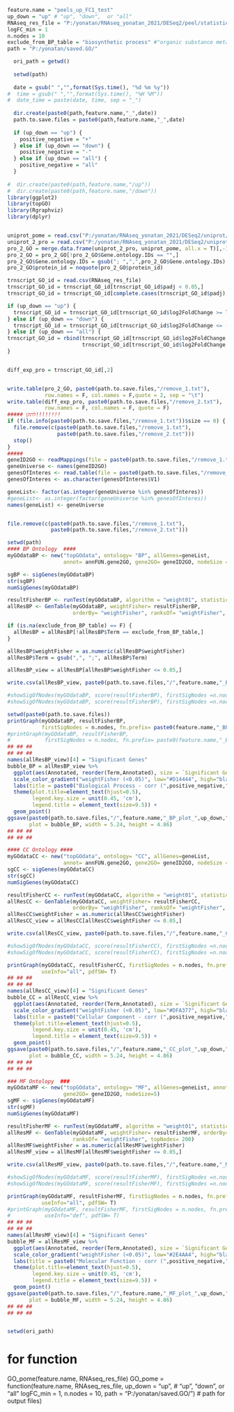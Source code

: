 ```{r}
feature.name = "peels_up_FC1_test"
up_down = "up" # "up", "down",  or "all"
RNAseq_res_file = "P:/yonatan/RNAseq_yonatan_2021/DESeq2/peel/statistics/all_high_VS_low/peel.all.all_high_VS_low.DE.csv"
logFC_min = 1
n.nodes = 10
exclude_from_BP_table = "biosynthetic process" #"organic substance metabolic process" 
path = "P:/yonatan/saved.GO/"
```

```{r}  
  ori_path = getwd()
  
  setwd(path)
  
  date = gsub(" ","",format(Sys.time(), "%d %m %y"))
#  time = gsub(" ","",format(Sys.time(), "%H %M"))
#  date_time = paste(date, time, sep = "_")
  
  dir.create(paste0(path,feature.name,"_",date))
  path.to.save.files = paste0(path,feature.name,"_",date)
  
  if (up_down == "up") {
    positive_negative = "+"
  } else if (up_down == "down") {
    positive_negative = "-"
  } else if (up_down == "all") {
    positive_negative = "all"
  }
  
#  dir.create(paste0(path,feature.name,"/up"))
#  dir.create(paste0(path,feature.name,"/down"))
library(ggplot2)
library(topGO)
library(Rgraphviz)
library(dplyr)


uniprot_pome = read.csv("P:/yonatan/RNAseq_yonatan_2021/DESeq2/uniprot/uniprot-pomegranate.csv")[,c(1,3)]
uniprot_2_pro = read.csv("P:/yonatan/RNAseq_yonatan_2021/DESeq2/uniprot/make.description.and.GO/uni.by.XP.csv")[,-c(2:4)]
pro_2_GO = merge.data.frame(uniprot_2_pro, uniprot_pome, all.x = T)[,-1]
pro_2_GO = pro_2_GO[!pro_2_GO$Gene.ontology.IDs == "",]
pro_2_GO$Gene.ontology.IDs = gsub("; ",",",pro_2_GO$Gene.ontology.IDs)
pro_2_GO$protein_id = noquote(pro_2_GO$protein_id)

trnscript_GO_id = read.csv(RNAseq_res_file)
trnscript_GO_id = trnscript_GO_id[trnscript_GO_id$padj < 0.05,]
trnscript_GO_id = trnscript_GO_id[complete.cases(trnscript_GO_id$padj),]

if (up_down == "up") {
  trnscript_GO_id = trnscript_GO_id[trnscript_GO_id$log2FoldChange >= logFC_min,]
} else if (up_down == "down") {
  trnscript_GO_id = trnscript_GO_id[trnscript_GO_id$log2FoldChange <= -logFC_min,]
} else if (up_down == "all") {
trnscript_GO_id = rbind(trnscript_GO_id[trnscript_GO_id$log2FoldChange >= logFC_min,],
                        trnscript_GO_id[trnscript_GO_id$log2FoldChange <= -logFC_min,])
}


diff_exp_pro = trnscript_GO_id[,2]


write.table(pro_2_GO, paste0(path.to.save.files,"/remove_1.txt"), 
            row.names = F, col.names = F,quote = 2, sep = "\t")
write.table(diff_exp_pro, paste0(path.to.save.files,"/remove_2.txt"),
            row.names = F, col.names = F, quote = F)
##### לתקן!!!!!!!!
if (file.info(paste0(path.to.save.files,"/remove_1.txt"))$size == 0) {
  file.remove(c(paste0(path.to.save.files,"/remove_1.txt"),
                paste0(path.to.save.files,"/remove_2.txt")))
  stop()
}
#####
geneID2GO <- readMappings(file = paste0(path.to.save.files,"/remove_1.txt"))   
geneUniverse <- names(geneID2GO)   
genesOfInteres <- read.table(file = paste0(path.to.save.files,"/remove_2.txt"), header = F)
genesOfInteres <- as.character(genesOfInteres$V1)

geneList<- factor(as.integer(geneUniverse %in% genesOfInteres))
#geneList<- as.integer(factor(geneUniverse %in% genesOfInteres))
names(geneList) <- geneUniverse


file.remove(c(paste0(path.to.save.files,"/remove_1.txt"),
              paste0(path.to.save.files,"/remove_2.txt")))

```

```{r}
setwd(path)
#### BP Ontology  ####
myGOdataBP <- new("topGOdata", ontology= "BP", allGenes=geneList, 
                  annot= annFUN.gene2GO, gene2GO= geneID2GO, nodeSize = 5)

sgBP <- sigGenes(myGOdataBP)
str(sgBP)
numSigGenes(myGOdataBP)

resultFisherBP <- runTest(myGOdataBP, algorithm = "weight01", statistic = "fisher")
allResBP <- GenTable(myGOdataBP, weightFisher= resultFisherBP, 
                     orderBy= "weightFisher", ranksOf= "weightFisher", topNodes=length(resultFisherBP@score))

if (is.na(exclude_from_BP_table) == F) {
  allResBP = allResBP[!allResBP$Term == exclude_from_BP_table,]
}

allResBP$weightFisher = as.numeric(allResBP$weightFisher)
allResBP$Term = gsub(",", ";", allResBP$Term)

allResBP_view = allResBP[allResBP$weightFisher <= 0.05,]

write.csv(allResBP_view, paste0(path.to.save.files,"/",feature.name,"_BP_",up_down,"_topGO.csv"), quote = F, row.names = F)

#showSigOfNodes(myGOdataBP, score(resultFisherBP), firstSigNodes =n.nodes, useInfo = "all")
#showSigOfNodes(myGOdataBP, score(resultFisherBP), firstSigNodes =n.nodes, useInfo = "def")

setwd(paste0(path.to.save.files))
printGraph(myGOdataBP, resultFisherBP, 
           firstSigNodes = n.nodes, fn.prefix= paste0(feature.name,"_BP_",up_down), useInfo="all", pdfSW= T)
#printGraph(myGOdataBP, resultFisherBP, 
#           firstSigNodes = n.nodes, fn.prefix= paste0(feature.name,"_BP_pie_",up_down), useInfo="all", pdfSW= T, type = "type")
## ## ##
## ## ##
names(allResBP_view)[4] = "Significant Genes"
bubble_BP = allResBP_view %>% 
  ggplot(aes(Annotated, reorder(Term,Annotated), size = `Significant Genes`, color = weightFisher)) + 
  scale_color_gradient("weightFisher (<0.05)", low="#D14444", high="black") + #theme_classic() +
  labs(title = paste0("Biological Process - corr (",positive_negative,") to ",feature.name), x = "Annotated Genes", y = "") +
  theme(plot.title=element_text(hjust=0.5),
        legend.key.size = unit(0.45, 'cm'),
        legend.title = element_text(size=9.5)) + 
  geom_point()
ggsave(paste0(path.to.save.files,"/",feature.name,"_BP_plot_",up_down,"_topGO.png"), 
       plot = bubble_BP, width = 5.24, height = 4.86)
## ## ##
## ## ##

#### CC Ontology ####
myGOdataCC <- new("topGOdata", ontology= "CC", allGenes=geneList, 
                  annot= annFUN.gene2GO, gene2GO= geneID2GO, nodeSize = 5)
sgCC <- sigGenes(myGOdataCC)
str(sgCC)
numSigGenes(myGOdataCC)

resultFisherCC <- runTest(myGOdataCC, algorithm = "weight01", statistic = "fisher")
allResCC <- GenTable(myGOdataCC, weightFisher= resultFisherCC, 
                     orderBy= "weightFisher", ranksOf= "weightFisher", topNodes= 200)
allResCC$weightFisher = as.numeric(allResCC$weightFisher)
allResCC_view = allResCC[allResCC$weightFisher <= 0.05,]

write.csv(allResCC_view, paste0(path.to.save.files,"/",feature.name,"_CC_",up_down,"_topGO.csv"), quote = F, row.names = F)

#showSigOfNodes(myGOdataCC, score(resultFisherCC), firstSigNodes =n.nodes, useInfo = "all")
#showSigOfNodes(myGOdataCC, score(resultFisherCC), firstSigNodes =n.nodes, useInfo = "def")

printGraph(myGOdataCC, resultFisherCC, firstSigNodes = n.nodes, fn.prefix= paste0(feature.name,"_CC_",up_down), 
           useInfo="all", pdfSW= T)
## ## ##
## ## ##
names(allResCC_view)[4] = "Significant Genes"
bubble_CC = allResCC_view %>% 
  ggplot(aes(Annotated, reorder(Term,Annotated), size = `Significant Genes`, color = weightFisher)) + 
  scale_color_gradient("weightFisher (<0.05)", low="#DFA377", high="black") + #theme_classic() +
  labs(title = paste0("Cellular Component - corr (",positive_negative,") to ",feature.name), x = "Annotated Genes", y = "") +
  theme(plot.title=element_text(hjust=0.5),
        legend.key.size = unit(0.45, 'cm'),
        legend.title = element_text(size=9.5)) + 
  geom_point()
ggsave(paste0(path.to.save.files,"/",feature.name,"_CC_plot_",up_down,"_topGO.png"), 
       plot = bubble_CC, width = 5.24, height = 4.86)
## ## ##
## ## ##

### MF Ontolopy  ###
myGOdataMF <- new("topGOdata", ontology= "MF", allGenes=geneList, annot= annFUN.gene2GO,
                  gene2GO= geneID2GO, nodeSize=5)
sgMF <- sigGenes(myGOdataMF)
str(sgMF)
numSigGenes(myGOdataMF)

resultFisherMF <- runTest(myGOdataMF, algorithm = "weight01", statistic = "fisher")
allResMF <- GenTable(myGOdataMF, weightFisher= resultFisherMF, orderBy= "weightFisher",
                     ranksOf= "weightFisher", topNodes= 200)
allResMF$weightFisher = as.numeric(allResMF$weightFisher)
allResMF_view = allResMF[allResMF$weightFisher <= 0.05,]

write.csv(allResMF_view, paste0(path.to.save.files,"/",feature.name,"_MF_",up_down,"_topGO.csv"), quote = F, row.names = F)

#showSigOfNodes(myGOdataMF, score(resultFisherMF), firstSigNodes =n.nodes, useInfo = "all")
#showSigOfNodes(myGOdataMF, score(resultFisherMF), firstSigNodes =n.nodes, useInfo = "def")

printGraph(myGOdataMF, resultFisherMF, firstSigNodes = n.nodes, fn.prefix= paste0(feature.name,"_MF_",up_down),
           useInfo="all", pdfSW= T)
#printGraph(myGOdataMF, resultFisherMF, firstSigNodes = n.nodes, fn.prefix= paste0(treatment,"_MF"),
#           useInfo="def", pdfSW= T)
## ## ##
## ## ##
names(allResMF_view)[4] = "Significant Genes"
bubble_MF = allResMF_view %>% 
  ggplot(aes(Annotated, reorder(Term,Annotated), size = `Significant Genes`, color = weightFisher)) + 
  scale_color_gradient("weightFisher (<0.05)", low="#2E4AA4", high="black") + #theme_classic() +
  labs(title = paste0("Molecular Function - corr (",positive_negative,") to ",feature.name), x = "Annotated Genes", y = "") +
  theme(plot.title=element_text(hjust=0.5),
        legend.key.size = unit(0.45, 'cm'),
        legend.title = element_text(size=9.5)) + 
  geom_point()
ggsave(paste0(path.to.save.files,"/",feature.name,"_MF_plot_",up_down,"_topGO.png"), 
       plot = bubble_MF, width = 5.24, height = 4.86)
## ## ##
## ## ##


setwd(ori_path)
```

# for function
GO_pome(feature.name, RNAseq_res_file)
GO_pome = function(feature.name,
                   RNAseq_res_file,
                   up_down = "up", # "up", "down",  or "all"
                   logFC_min = 1,
                   n.nodes = 10,
                   path = "P:/yonatan/saved.GO/") # path for output files)